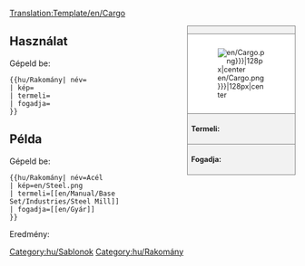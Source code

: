 <noinclude>[[Translation:Template/en/Cargo]]</noinclude><noinclude></noinclude><!--
--><div style="float:right; width:15em; font-size:90%; border:1px solid gray; background-color:#f2f2f2; margin-left:1em; margin-bottom:1em">
<div style="text-align:center; border-bottom:1px solid gray"><strong>{{{név}}}</strong></div>
<div style="padding:1em; background-color:white">[[File:{{{kép|en/Cargo.png}}}|128px|center]]</div>
<div style="border-top:1px solid gray; padding:0.5em"><strong>Termeli:</strong> {{{termeli}}}</div>
<div style="border-top:1px solid gray; padding:0.5em"><strong>Fogadja:</strong> {{{fogadja}}}</div>
</div><noinclude>

{{en/-}}
==Használat==
Gépeld be:
<pre>{{hu/Rakomány| név=
| kép=
| termeli=
| fogadja=
}}</pre>

==Példa==
Gépeld be:
<pre>{{hu/Rakomány| név=Acél
| kép=en/Steel.png
| termeli=[[en/Manual/Base Set/Industries/Steel Mill]]
| fogadja=[[en/Gyár]]
}}</pre>
Eredmény:
{{hu/Rakomány| név=Acél
| kép=en/Steel.png
| termeli=[[en/Manual/Base Set/Industries/Steel Mill]]
| fogadja=[[en/Gyár]]
}}
[[Category:hu/Sablonok]]
</noinclude><includeonly>[[Category:hu/Rakomány]]</includeonly>